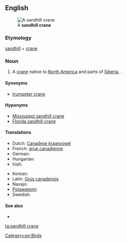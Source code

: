==English==
[[File:SandHillCraneFourCornersFlorida.jpg|thumb|A '''sandhill crane''']]

===Etymology===

[[sandhill]] + [[crane]]

===Noun===
{{en-noun}}

# A [[crane]] native to [[North America]] and parts of [[Siberia]], {{qualifier|[[Grus]] [[canadensis]]}}.

====Synonyms====
* [[trumpeter crane]]

====Hyponyms====
* [[Mississippi sandhill crane]]
* [[Florida sandhill crane]]

====Translations====
{{trans-top|a species of crane}}
* Dutch: [[Canadese kraanvogel]] {{m}}
* French: [[grue canadienne]] {{f}}
* German: {{t|de|Kanadakranich|m}}
* Hungarian: {{t|hu|kanadai daru}}
* Irish: {{t|ga|grús Ceanadach|m}}
{{trans-mid}}
* Korean: {{t|ko|캐나다두루미|tr=kaenadadurumi|sc=Hang}}
* Latin: [[Grus canadensis]]
* Navajo: {{tø|nv|déłí}}
* [[Potawatomi]]: {{tø|pot|jejauk}}
* Swedish: {{t|sv|trumpetartrana}}
{{trans-bottom}}

====See also====
* {{pedialite}}

[[Category:en:Birds]]

[[ta:sandhill crane]]